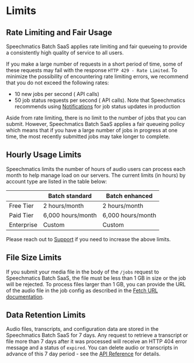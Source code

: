 
# Limits

## Rate Limiting and Fair Usage

Speechmatics Batch SaaS applies rate limiting and fair queueing to provide a consistently high quality of service to all users.

If you make a large number of requests in a short period of time, some of these requests may fail with the response `HTTP 429 - Rate Limited`. To minimize the possibility of encountering rate limiting errors, we recommend that you do not exceed the following rates:

- 10 new jobs per second (<HTTPMethodBadge method="POST"/> API calls)
- 50 job status requests per second (<HTTPMethodBadge method="GET"/> API calls). Note that Speechmatics recommends using [Notifications](/speech-to-text/batch/notifications) for job status updates in production

Aside from rate limiting, there is no limit to the number of jobs that you can submit. However, Speechmatics Batch SaaS applies a fair queueing policy which means that if you have a large number of jobs in progress at one time, the most recently submitted jobs may take longer to complete.


## Hourly Usage Limits

Speechmatics limits the number of hours of audio users can process each month to help manage load on our servers. The current limits (in hours) by account type are listed in the table below:

|            | Batch standard    | Batch enhanced    |
|------------| ------------------| ------------------|
| Free Tier  | 2 hours/month     | 2 hours/month     |
| Paid Tier  | 6,000 hours/month | 6,000 hours/month |
| Enterprise | Custom            | Custom            |


Please reach out to [Support](https://support.speechmatics.com) if you need to increase the above limits.


## File Size Limits

If you submit your media file in the body of the `/jobs` <HTTPMethodBadge method="POST" /> request to Speechmatics Batch SaaS, the file must be less than 1 GB in size or the job will be rejected.
To process files larger than 1 GB, you can provide the URL of the audio file in the job config as described in the [Fetch URL documentation](/speech-to-text/batch/input#fetch-url).

## Data Retention Limits

Audio files, transcripts, and configuration data are stored in the Speechmatics Batch SaaS for 7 days. Any request to retrieve a transcript or file more than 7 days after it was processed will receive an HTTP 404 error message and a status of `expired`. You can delete audio or transcripts in advance of this 7 day period - see the [API Reference](/api-ref/batch/delete-a-job) for details.